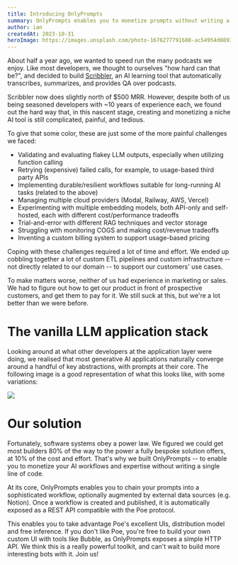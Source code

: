 ```yaml
---
title: Introducing OnlyPrompts
summary: OnlyPrompts enables you to monetize prompts without writing a single line of code.
author: ian
createdAt: 2023-10-31
heroImage: https://images.unsplash.com/photo-1676277791608-ac54954d0893?q=80&w=3540&auto=format&fit=crop
---
```


About half a year ago, we wanted to speed run the many podcasts we enjoy. Like most developers, we thought to ourselves "how hard can that be?", and decided to build [Scribbler](https://scribbler.so), an AI learning tool that automatically transcribes, summarizes, and provides QA over podcasts.

Scribbler now does slightly north of $500 MRR. However, despite both of us being seasoned developers with ~10 years of experience each, we found out the hard way that, in this nascent stage, creating and monetizing a niche AI tool is still complicated, painful, and tedious.

To give that some color, these are just some of the more painful challenges we faced:

- Validating and evaluating flakey LLM outputs, especially when utilizing function calling
- Retrying (expensive) failed calls, for example, to usage-based third party APIs
- Implementing durable/resilient workflows suitable for long-running AI tasks (related to the above)
- Managing multiple cloud providers (Modal, Railway, AWS, Vercel)
- Experimenting with multiple embedding models, both API-only and self-hosted, each with different cost/performance tradeoffs
- Trial-and-error with different RAG techniques and vector storage
- Struggling with monitoring COGS and making cost/revenue tradeoffs
- Inventing a custom billing system to support usage-based pricing

Coping with these challenges required a lot of time and effort. We ended up cobbling together a lot of custom ETL pipelines and custom infrastructure -- not directly related to our domain -- to support our customers' use cases.

To make matters worse, neither of us had experience in marketing or sales. We had to figure out how to get our product in front of prospective customers, and get them to pay for it. We still suck at this, but we're a lot better than we were before.

# The vanilla LLM application stack

Looking around at what other developers at the application layer were doing, we realised that most generative AI applications naturally converge around a handful of key abstractions, with prompts at their core. The following image is a good representation of what this looks like, with some variations:

<Image src="/blog/llm_stack.webp" width={1550} height={1085} />

# Our solution

Fortunately, software systems obey a power law. We figured we could get most builders 80% of the way to the power a fully bespoke solution offers, at 10% of the cost and effort. That's why we built OnlyPrompts -- to enable you to monetize your AI workflows and expertise without writing a single line of code.

At its core, OnlyPrompts enables you to chain your prompts into a sophisticated workflow, optionally augmented by external data sources (e.g. Notion).
Once a workflow is created and published, it is automatically exposed as a REST API compatible with the Poe protocol.

This enables you to take advantage Poe's excellent UIs, distribution model and free inference. If you don't like Poe, you're free to build your own custom UI with tools like Bubble, as OnlyPrompts exposes a simple HTTP API. We think this is a really powerful toolkit, and can't wait to build more interesting bots with it. Join us!
